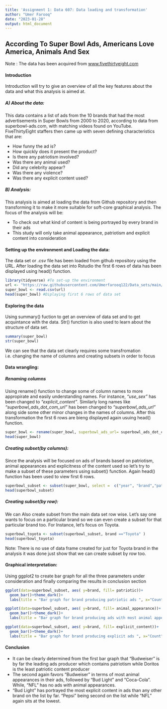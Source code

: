 ---
title: 'Assignment 1: Data 607: Data loading and transformation'
author: "Umer Farooq"
date: "2023-01-28"
output: html_document
---
## **According To Super Bowl Ads, Americans Love America, Animals And Sex**
Note : The data has been acquired from [www.fivethirtyeight.com](link) 

#### **Introduction**
Introduction will try to give an overview of all the key features about the data and what this analysis is aimed at.
 
##### **A) About the data:**
This data contains a list of ads from the 10 brands that had the most advertisements in Super Bowls from 2000 to 2020, according to data from superbowl-ads.com, with matching videos found on YouTube. FiveThirtyEight staffers then came up with seven defining characteristics that are:

* How funny the ad is?
* How quickly does it present the product?
* Is there any patriotism involved?
* Was there any animal used?
* Did any celebrity appear?
* Was there any violence?
* Was there any explicit content used?

##### **B) Analysis:**
This analysis is aimed at loading the data from Github repository and then transforming it to make it more suitable for soft-core graphical analysis. The focus of the analysis will be:
 
* To check out what kind of content is being portrayed by every brand in their ads
* This study will only take animal appearance, patriotism and explicit content into consideration

#### **Setting up the environment and Loading the data:**
The data set or .csv file has been loaded from github repository using the URL. After loading the data set into Rstudio the first 6 rows of data has been displayed using head() function.
```{r }
 
library(tidyverse) #To set-up the environment
url <- "https://raw.githubusercontent.com/Umerfarooq122/Data_sets/main/superbowl-ads.csv"
super_bowl <- read.csv(url)
head(super_bowl) #Diplaying first 6 rows of data set
```
#### **Exploring the data**

Using summary() fuction to get an overview of data set and to get acquintance with the data. Str() function is also used to learn about the structure of data set.
```{r}
summary(super_bowl)
str(super_bowl)
```

We can see that the data set clearly requires some transfromation i.e. changing the name of columns and creating subsets in order to focus 

#### **Data wrangling:**
##### **Renaming columns**
Using rename() function to change some of column names to more appropirate and easily understanding names. For instance, *"use_sex"* has been changed to *"explicit_content"*. Similarly long names like *"superbowl_ads_dot_com_url"* has been changed to *"superbowl_ads_url"* along side some other minor changes in the names of columns. After this transformation the first 6 rows are bieng displayed again usuing head() function. 
```{r}
super_bowl <- rename(super_bowl, superbowl_ads_url= superbowl_ads_dot_com_url, voilence=danger, celebrity_appearance = celebrity, animal_appearance= animals, explicit_content=use_sex)
head(super_bowl)
```

##### **Creating subset(by columns):**

Since the analysis will be focused on ads of brands based on patriotism, animal appearances and explicitness of the content used so let's try to make a subset of these parameters using subset() function. Again head() function has been used to view first 6 rows. 
```{r}

superbowl_subset <- subset(super_bowl, select =  c("year", "brand","patriotic","animal_appearance","explicit_content"))
head(superbowl_subset)
```
##### **Creating subset(by row):**

We can Also create subset from the main data set row wise. Let's say one wants to focus on a particular brand so we can even create a subset for that particular brand too. For Instance, let's focus on Toyota.
```{r}
superbowl_toyota <- subset(superbowl_subset, brand =="Toyota" )
head(superbowl_toyota)

```
Note: There is no use of data frame created for just for Toyota brand in the analysis it was done just show that we can create subset by row too.

#### **Graphical interpretation:**

Using ggplot2 to create bar graph for all the three parameters under consideration and finally comparing the results in conclusion section 

```{r}
ggplot(data=superbowl_subset, aes( y=brand, fill= patriotic))+
  geom_bar()+theme_dark()+
  labs(title = "Bar graph for brand producing patriotic ads ", x="Count", y= "Brand", fill="Patriotic")
```
```{r}
ggplot(data=superbowl_subset, aes( y=brand, fill= animal_appearance))+
  geom_bar()+theme_dark()+
  labs(title = "Bar graph for brand producing ads with most animal appearances ", x="Count", y= "Brand", fill="Animal Appreance")
```
```{r}
ggplot(data=superbowl_subset, aes( y=brand, fill= explicit_content))+
  geom_bar()+theme_dark()+
  labs(title = "Bar graph for brand producing explicit ads ", x="Count", y= "Brand", fill="Explicit content")
```

#### **Conclusion**

* It can be clearly determined from the first bar graph that "Budweiser" is by far the leading ads producer which contains patriotism while Doritos is the least patriotic content producer
* The second again favors "Budweiser" in terms of most animal appearances in their ads, followed by "Bud Light" and "Coca-Cola". While, "NFL" has no ads with animal appearances.
* "Bud Light" has portrayed the most explicit content in ads than any other brand on the list by far. "Pepsi" being second on the list while "NFL" again sits at the lowest.

 
